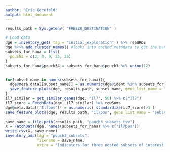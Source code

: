 ```yaml
---
author: "Eric Kernfeld"
output: html_document
---
```

```r
results_path = Sys.getenv( "FREEZR_DESTINATION" )

# Load data
dge = inventory_get( tag = "initial_exploration" ) %>% readRDS
dge %<>% add_cluster_names() #looks into cached metadata to get the handwritted cluster names
subsets_for_hana = list(
  pouch3 = c(2, 4, 9, 25, 26) 
)
subsets_for_hana$pouch34 = subsets_for_hana$pouch3 %>% union(12)


for(subset_name in names(subsets_for_hana)){
  dge@meta.data[[subset_name]] = as.numeric(dge@ident %in% subsets_for_hana[[subset_name]])
  save_feature_plots(dge, results_path, subset_name, gene_list_name = "subsets_for_hana", axes = UMAP_AXES )
}
il7_similar = get_similar_genes(dge, "Il7", 50) %>% c("Il7")
il7_score = FetchData(dge, il7_similar) %>% rowSums
dge@meta.data[["Il7pos"]] = as.numeric( standardize(il7_score)>1 )
save_feature_plots(dge, results_path, "Il7pos", gene_list_name = "subsets_for_hana", axes = UMAP_AXES )

save_name = file.path(results_path, "pouch3_subsets.tsv")
X = FetchData(dge, names(subsets_for_hana) %>% c("Il7pos"))
write.csv(X, save_name)
inventory_add(tag = "pouch3_subsets", 
              filename = save_name,
              extra = "Indicators for three nested subsets of interest in thymus differentiation.")

```


